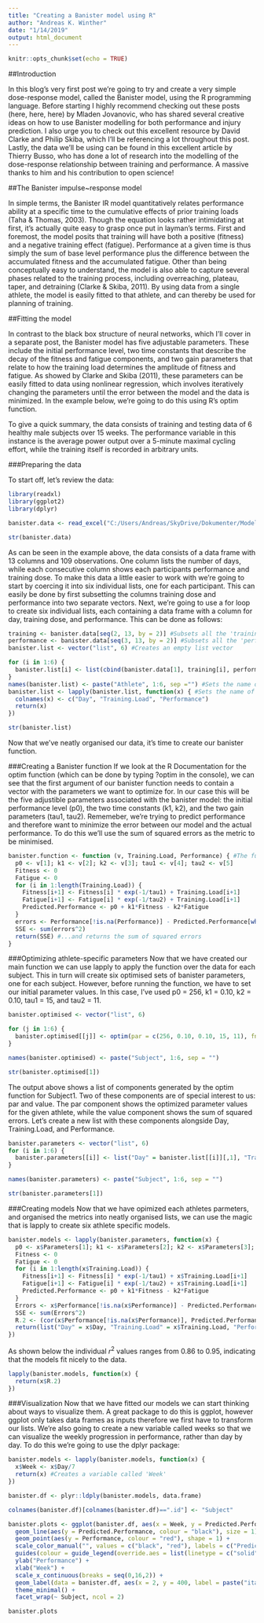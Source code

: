 ```yaml
---
title: "Creating a Banister model using R"
author: "Andreas K. Winther"
date: "1/14/2019"
output: html_document
---
```


```r
knitr::opts_chunk$set(echo = TRUE)
```

##Introduction

In this blog’s very first post we’re going to try and create a very simple dose-response model, called the Banister model, using the R programming language. Before starting I highly recommend checking out these posts (here, here, here) by Mladen Jovanovic, who has shared several creative ideas on how to use Banister modelling for both performance and injury prediction. I also urge you to check out this excellent resource by David Clarke and Philip Skiba, which I’ll be referencing a lot throughout this post. Lastly, the data we’ll be using can be found in this excellent article by Thierry Busso, who has done a lot of research into the modelling of the dose-response relationship between training and performance. A massive thanks to him and his contribution to open science!

##The Banister impulse~response model

In simple terms, the Banister IR model quantitatively relates performance ability at a specific time to the cumulative effects of prior training loads (Taha & Thomas, 2003). Though the equation looks rather intimidating at first, it’s actually quite easy to grasp once put in layman’s terms. First and foremost, the model posits that training will have both a positive (fitness) and a negative training effect (fatigue). Performance at a given time is thus simply the sum of base level performance plus the difference between the accumulated fitness and the accumulated fatigue. Other than being conceptually easy to understand, the model is also able to capture several phases related to the training process, including overreaching, plateau, taper, and detraining (Clarke & Skiba, 2011). By using data from a single athlete, the model is easily fitted to that athlete, and can thereby be used for planning of training.   

##Fitting the model 

In contrast to the black box structure of neural networks, which I’ll cover in a separate post, the Banister model has five adjustable parameters. These include the initial performance level, two time constants that describe the decay of the fitness and fatigue components, and two gain parameters that relate to how the training load determines the amplitude of fitness and fatigue. As showed by Clarke and Skiba (2011), these parameters can be easily fitted to data using nonlinear regression, which involves iteratively changing the parameters until the error between the model and the data is minimized. In the example below, we’re going to do this using R’s optim function.  

To give a quick summary, the data consists of training and testing data of 6 healthy male subjects over 15 weeks. The performance variable in this instance is the average power output over a 5-minute maximal cycling effort, while the training itself is recorded in arbitrary units.

###Preparing the data

To start off, let's review the data:        
```r
library(readxl)
library(ggplot2)
library(dplyr)
```
```r
banister.data <- read_excel("C:/Users/Andreas/SkyDrive/Dokumenter/ModellingInR/Busso2017su1.xlsx")
```
```r
str(banister.data)
```

As can be seen in the example above, the data consists of a data frame with 13 columns and 109 observations. One column lists the number of days, while each consecutive column shows each participants performance and training dose. To make this data a little easier to work with we're going to start by coercing it into six individual lists, one for each participant. This can easily be done by first subsetting the columns training dose and performance into two separate vectors. Next, we're going to use a for loop to create six individual lists, each containing a data frame with a column for day, training dose, and performance. This can be done as follows:

```r
training <- banister.data[seq(2, 13, by = 2)] #Subsets all the 'training dose'  columns
performance <- banister.data[seq(3, 13, by = 2)] #Subsets all the 'performance' columns
banister.list <- vector("list", 6) #Creates an empty list vector

for (i in 1:6) {
  banister.list[i] <- list(cbind(banister.data[1], training[i], performance[i])) 
}
names(banister.list) <- paste("Athlete", 1:6, sep ="") #Sets the name of each data frame in the list to 'Athlete1', 2, etc
banister.list <- lapply(banister.list, function(x) { #Sets the name of each column within the data frames
  colnames(x) <- c("Day", "Training.Load", "Performance")
  return(x)
})

str(banister.list)
```
Now that we've neatly organised our data, it's time to create our banister function.

###Creating a Banister function
If we look at the R Documentation for the optim function (which can be done by typing ?optim in the console), we can see that the first argument of our banister function needs to contain a vector with the parameters we want to optimize for. In our case this will be the five adjustible parameters associated with the banister model: the initial performance level (p0), the two time constants (k1, k2), and the two gain parameters (tau1, tau2). Rememeber, we're trying to predict performance and therefore want to minimize the error between our model and the actual performance. To do this we'll use the sum of squared errors as the metric to be minimised. 
```r
banister.function <- function (v, Training.Load, Performance) { #The function takes three inputs...
  p0 <- v[1]; k1 <- v[2]; k2 <- v[3]; tau1 <- v[4]; tau2 <- v[5]
  Fitness <- 0
  Fatigue <- 0
  for (i in 1:length(Training.Load)) {
    Fitness[i+1] <- Fitness[i] * exp(-1/tau1) + Training.Load[i+1]
    Fatigue[i+1] <- Fatigue[i] * exp(-1/tau2) + Training.Load[i+1]
    Predicted.Performance <- p0 + k1*Fitness - k2*Fatigue
  }
  errors <- Performance[!is.na(Performance)] - Predicted.Performance[which(!is.na(Performance))]  
  SSE <- sum(errors^2)
  return(SSE) #...and returns the sum of squared errors
}
```

###Optimizing athlete-specific parameters
Now that we have created our main function we can use lapply to apply the function over the data for each subject. This in turn will create six optimised sets of banister parameters, one for each subject. However, before running the function, we have to set our initial parameter values. In this case, I've used p0 = 256, k1 = 0.10, k2 = 0.10, tau1 = 15, and tau2 = 11. 
```r
banister.optimised <- vector("list", 6)

for (j in 1:6) {
  banister.optimised[[j]] <- optim(par = c(256, 0.10, 0.10, 15, 11), fn = banister.function, Training.Load = banister.list[[j]][,2], Performance = banister.list[[j]][,3])
}  

names(banister.optimised) <- paste("Subject", 1:6, sep = "")

str(banister.optimised[1])
```
The output above shows a list of components generated by the optim function for Subject1. Two of these components are of special interest to us: par and value. The par component shows the optimized parameter values for the given athlete, while the value component shows the sum of squared errors. Let's create a new list with these components alongside Day, Training.Load, and Performance.
```r
banister.parameters <- vector("list", 6)
for (i in 1:6) {
  banister.parameters[[i]] <- list("Day" = banister.list[[i]][,1], "Training.Load" = banister.list[[i]][,2], "Performance" = banister.list[[i]][,3], "Parameters" = banister.optimised[[i]]$par, "SSE" = banister.optimised[[i]]$value)
}

names(banister.parameters) <- paste("Subject", 1:6, sep = "")

str(banister.parameters[1])
```

###Creating models
Now that we have opimized each athletes parmeters, and organised the metrics into neatly organised lists, we can use the magic that is lapply to create six athlete specific models. 
```r
banister.models <- lapply(banister.parameters, function(x) {
  p0 <- x$Parameters[1]; k1 <- x$Parameters[2]; k2 <- x$Parameters[3]; tau1 <- x$Parameters[4]; tau2 <- x$Parameters[5]
  Fitness <- 0
  Fatigue <- 0
  for (i in 1:length(x$Training.Load)) {
    Fitness[i+1] <- Fitness[i] * exp(-1/tau1) + x$Training.Load[i+1]
    Fatigue[i+1] <- Fatigue[i] * exp(-1/tau2) + x$Training.Load[i+1]
    Predicted.Performance <- p0 + k1*Fitness - k2*Fatigue
  }
  Errors <- x$Performance[!is.na(x$Performance)] - Predicted.Performance[which(!is.na(x$Performance))]
  SSE <- sum(Errors^2)
  R.2 <- (cor(x$Performance[!is.na(x$Performance)], Predicted.Performance[which(!is.na(x$Performance))]))^2
  return(list("Day" = x$Day, "Training.Load" = x$Training.Load, "Performance" = x$Performance, "Predicted.Performance" = Predicted.Performance[!is.na(Predicted.Performance)], "SSE" = SSE ,"R.2" = R.2))
})

```
As shown below the individual $r^2$ values ranges from 0.86 to 0.95, indicating that the models fit nicely to the data.
```r
lapply(banister.models, function(x) {
  return(x$R.2)
})
```

###Visualization
Now that we have fitted our models we can start thinking about ways to visualize them. A great package to do this is ggplot, however ggplot only takes data frames as inputs therefore we first have to transform our lists. We're also going to create a new variable called weeks so that we can visualize the weekly progression in performance, rather than day by day. To do this we're going to use the dplyr package: 
```r
banister.models <- lapply(banister.models, function(x) {
  x$Week <- x$Day/7
  return(x) #Creates a variable called 'Week'
})

banister.df <- plyr::ldply(banister.models, data.frame)

colnames(banister.df)[colnames(banister.df)==".id"] <- "Subject"

banister.plots <- ggplot(banister.df, aes(x = Week, y = Predicted.Performance)) +
  geom_line(aes(y = Predicted.Performance, colour = "black"), size = 1) +
  geom_point(aes(y = Performance, colour = "red"), shape = 1) +
  scale_color_manual("", values = c("black", "red"), labels = c("Predicted Performance", "Actual Performance")) +
  guides(colour = guide_legend(override.aes = list(linetype = c("solid", "blank"), shape = c(NA, 1)))) +
  ylab("Performance") +
  xlab("Week") +
  scale_x_continuous(breaks = seq(0,16,2)) +
  geom_label(data = banister.df, aes(x = 2, y = 400, label = paste("italic(R) ^ 2 == ", round(R.2, 2))), parse = TRUE, size = 3) +
  theme_minimal() +
  facet_wrap(~ Subject, ncol = 2) 

banister.plots
```

